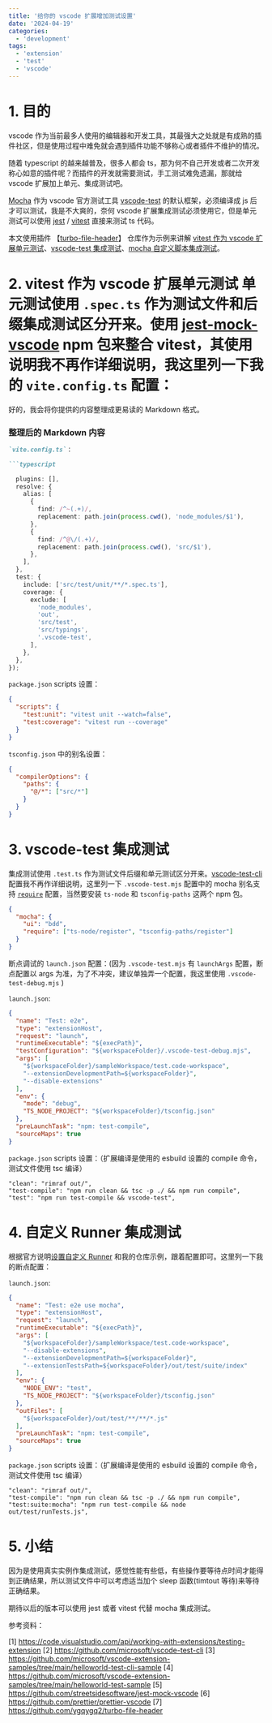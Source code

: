 ```yaml
---
title: '给你的 vscode 扩展增加测试设置'
date: '2024-04-19'
categories:
  - 'development'
tags:
  - 'extension'
  - 'test'
  - 'vscode'
---
```


# 1. 目的

vscode 作为当前最多人使用的编辑器和开发工具，其最强大之处就是有成熟的插件社区，但是使用过程中难免就会遇到插件功能不够称心或者插件不维护的情况。

随着 typescript 的越来越普及，很多人都会 ts，那为何不自己开发或者二次开发称心如意的插件呢？而插件的开发就需要测试，手工测试难免遗漏，那就给 vscode 扩展加上单元、集成测试吧。

[Mocha](https://mochajs.org/) 作为 vscode 官方测试工具 [vscode-test](https://github.com/microsoft/vscode-test-cli) 的默认框架，必须编译成 js 后才可以测试，我是不大爽的，奈何 vscode 扩展集成测试必须使用它，但是单元测试可以使用 [jest](https://jestjs.io/) / [vitest](https://vitest.dev/) 直接来测试 ts 代码。

本文使用插件 【[turbo-file-header](https://github.com/ygqygq2/turbo-file-header)】 仓库作为示例来讲解 [vitest 作为 vscode 扩展单元测试](#2-vitest-作为-vscode-扩展单元测试)、[vscode-test 集成测试](#3-vscode-test-集成测试)、[mocha 自定义脚本集成测试](#4-自定义-runner-集成测试)。

# 2. vitest 作为 vscode 扩展单元测试 单元测试使用 `.spec.ts` 作为测试文件和后缀集成测试区分开来。使用 [jest-mock-vscode](https://github.com/streetsidesoftware/jest-mock-vscode) npm 包来整合 vitest，其使用说明我不再作详细说明，我这里列一下我的 `vite.config.ts` 配置：

好的，我会将你提供的内容整理成更易读的 Markdown 格式。

### 整理后的 Markdown 内容

```markdown
`vite.config.ts`：

```typescript

  plugins: [],
  resolve: {
    alias: [
      {
        find: /^~(.+)/,
        replacement: path.join(process.cwd(), 'node_modules/$1'),
      },
      {
        find: /^@\/(.+)/,
        replacement: path.join(process.cwd(), 'src/$1'),
      },
    ],
  },
  test: {
    include: ['src/test/unit/**/*.spec.ts'],
    coverage: {
      exclude: [
        'node_modules',
        'out',
        'src/test',
        'src/typings',
        '.vscode-test',
      ],
    },
  },
});
```

`package.json` scripts 设置：

```json
{
  "scripts": {
    "test:unit": "vitest unit --watch=false",
    "test:coverage": "vitest run --coverage"
  }
}
```

`tsconfig.json` 中的别名设置：

```json
{
  "compilerOptions": {
    "paths": {
      "@/*": ["src/*"]
    }
  }
}
```

# 3. vscode-test 集成测试

集成测试使用 `.test.ts` 作为测试文件后缀和单元测试区分开来。[vscode-test-cli](https://github.com/microsoft/vscode-test-cli/) 配置我不再作详细说明，这里列一下 `.vscode-test.mjs` 配置中的 mocha 别名支持 [`require`](command:_github.copilot.openSymbolFromReferences?%5B%22%22%2C%5B%7B%22uri%22%3A%7B%22scheme%22%3A%22file%22%2C%22authority%22%3A%22%22%2C%22path%22%3A%22%2FUsers%2Fygqygq2%2Fgit%2Fygqygq2%2Fblog%2Fdata%2Fblog%2F2024%2F04%2F2024-04-19-%E7%BB%99%E4%BD%A0%E7%9A%84-vscode-%E6%89%A9%E5%B1%95%E5%A2%9E%E5%8A%A0%E6%B5%8B%E8%AF%95%E8%AE%BE%E7%BD%AE%2Findex.mdx%22%2C%22query%22%3A%22%22%2C%22fragment%22%3A%22%22%7D%2C%22pos%22%3A%7B%22line%22%3A40%2C%22character%22%3A184%7D%7D%5D%2C%227a5449f1-ef23-41b2-8ed5-7ef0ed11adfb%22%5D "Go to definition") 配置，当然要安装 `ts-node` 和 `tsconfig-paths` 这两个 npm 包。

```json
{
  "mocha": {
    "ui": "bdd",
    "require": ["ts-node/register", "tsconfig-paths/register"]
  }
}
```

断点调试的 `launch.json` 配置：(因为 `.vscode-test.mjs` 有 `launchArgs` 配置，断点配置以 args 为准，为了不冲突，建议单独弄一个配置，我这里使用 `.vscode-test-debug.mjs` )

`launch.json`:

```json
{
  "name": "Test: e2e",
  "type": "extensionHost",
  "request": "launch",
  "runtimeExecutable": "${execPath}",
  "testConfiguration": "${workspaceFolder}/.vscode-test-debug.mjs",
  "args": [
    "${workspaceFolder}/sampleWorkspace/test.code-workspace",
    "--extensionDevelopmentPath=${workspaceFolder}",
    "--disable-extensions"
  ],
  "env": {
    "mode": "debug",
    "TS_NODE_PROJECT": "${workspaceFolder}/tsconfig.json"
  },
  "preLaunchTask": "npm: test-compile",
  "sourceMaps": true
}
```

`package.json` scripts 设置：（扩展编译是使用的 esbuild 设置的 compile 命令，测试文件使用 tsc 编译）

```
"clean": "rimraf out/",
"test-compile": "npm run clean && tsc -p ./ && npm run compile",
"test": "npm run test-compile && vscode-test",
```

# 4. 自定义 Runner 集成测试

根据官方说明[设置自定义 Runner](https://code.visualstudio.com/api/working-with-extensions/testing-extension#advanced-setup-your-own-runner) 和我的仓库示例，跟着配置即可。这里列一下我的断点配置：

`launch.json`:

```json
{
  "name": "Test: e2e use mocha",
  "type": "extensionHost",
  "request": "launch",
  "runtimeExecutable": "${execPath}",
  "args": [
    "${workspaceFolder}/sampleWorkspace/test.code-workspace",
    "--disable-extensions",
    "--extensionDevelopmentPath=${workspaceFolder}",
    "--extensionTestsPath=${workspaceFolder}/out/test/suite/index"
  ],
  "env": {
    "NODE_ENV": "test",
    "TS_NODE_PROJECT": "${workspaceFolder}/tsconfig.json"
  },
  "outFiles": [
    "${workspaceFolder}/out/test/**/**/*.js"
  ],
  "preLaunchTask": "npm: test-compile",
  "sourceMaps": true
}
```

`package.json` scripts 设置：（扩展编译是使用的 esbuild 设置的 compile 命令，测试文件使用 tsc 编译）

```
"clean": "rimraf out/",
"test-compile": "npm run clean && tsc -p ./ && npm run compile",
"test:suite:mocha": "npm run test-compile && node out/test/runTests.js",
```

# 5. 小结

因为是使用真实实例作集成测试，感觉性能有些低，有些操作要等待点时间才能得到正确结果，所以测试文件中可以考虑适当加个 sleep 函数(timtout 等待)来等待正确结果。

期待以后的版本可以使用 jest 或者 vitest 代替 mocha 集成测试。

参考资料：

[1] https://code.visualstudio.com/api/working-with-extensions/testing-extension
[2] https://github.com/microsoft/vscode-test-cli
[3] https://github.com/microsoft/vscode-extension-samples/tree/main/helloworld-test-cli-sample
[4] https://github.com/microsoft/vscode-extension-samples/tree/main/helloworld-test-sample
[5] https://github.com/streetsidesoftware/jest-mock-vscode
[6] https://github.com/prettier/prettier-vscode
[7] https://github.com/ygqygq2/turbo-file-header
